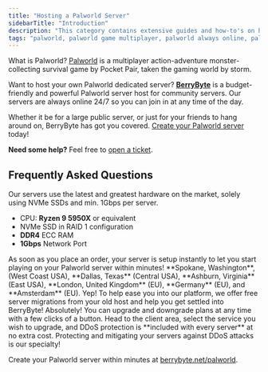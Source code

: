 ```yaml
---
title: "Hosting a Palworld Server"
sidebarTitle: "Introduction"
description: "This category contains extensive guides and how-to's on hosting a Palworld server."
tags: "palworld, palworld game multiplayer, palworld always online, palworld community server"
---
```


What is Palworld? [Palworld](https://store.steampowered.com/app/1623730/Palworld/) is a multiplayer action-adventure monster-collecting survival game by Pocket Pair, taken the gaming world by storm.

Want to host your own Palworld dedicated server? **[BerryByte](https://berrybyte.net/palworld)** is a budget-friendly and powerful Palworld server host for community servers. Our servers are always online 24/7 so you can join in at any time of the day.

Whether it be for a large public server, or just for your friends to hang around on, BerryByte has got you covered. [Create your Palworld server](https://berrybyte.net/palworld) today!

**Need some help?** Feel free to [open a ticket](https://berrybyte.net/support).

## Frequently Asked Questions

<AccordionGroup>

<Accordion title="What are the specs on the servers?">
Our servers use the latest and greatest hardware on the market, solely using NVMe SSDs and min. 1Gbps per server.

- CPU: **Ryzen 9 5950X** or equivalent
- NVMe SSD in RAID 1 configuration
- **DDR4** ECC RAM
- **1Gbps** Network Port
</Accordion>

<Accordion title="How long does setup take?">
As soon as you place an order, your server is setup instantly to let you start playing on your Palworld server within minutes!
</Accordion>

<Accordion title="What locations are the servers in?">
**Spokane, Washington**, (West Coast USA), **Dallas, Texas** (Central USA), **Ashburn, Virginia** (East USA), **London, United Kingdom** (EU), **Germany** (EU), and **Amsterdam** (EU).
</Accordion>

<Accordion title="Can I migrate my existing server to BerryByte?">
Yep! To help ease you into our platform, we offer free server migrations from your old host and help you get settled into BerryByte!
</Accordion>

<Accordion title="Can I upgrade/downgrade my server later on?">
Absolutely! You can upgrade and downgrade plans at any time with a few clicks of a button. Head to the client area, select the service you wish to upgrade, and 
</Accordion>

<Accordion title="Are the servers DDoS protected?">
DDoS protection is **included with every server** at no extra cost. Protecting and mitigating your servers against DDoS attacks is our specialty!
</Accordion>

</AccordionGroup>


Create your Palworld server within minutes at [berrybyte.net/palworld](https://berrybyte.net/palworld/).
